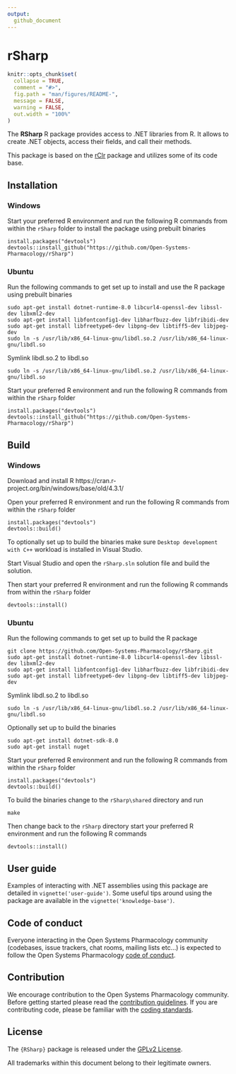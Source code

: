 ```yaml
---
output: 
  github_document
---
```


# rSharp


```r
knitr::opts_chunk$set(
  collapse = TRUE,
  comment = "#>",
  fig.path = "man/figures/README-",
  message = FALSE,
  warning = FALSE,
  out.width = "100%"
)
```


<!-- README.md is generated from README.Rmd. Please edit that file -->


The **RSharp** R package provides access to .NET libraries from R. It allows
to create .NET objects, access their fields, and call their methods.

This package is based on the [rClr](https://github.com/rdotnet/rClr) package and
utilizes some of its code base.

## Installation

### Windows

Start your preferred R environment and run the following R commands from within the ```rSharp``` folder to install the package using prebuilt binaries

```
install.packages("devtools")
devtools::install_github("https://github.com/Open-Systems-Pharmacology/rSharp")
```

### Ubuntu

Run the following commands to get set up to install and use the R package using prebuilt binaries

```
sudo apt-get install dotnet-runtime-8.0 libcurl4-openssl-dev libssl-dev libxml2-dev 
sudo apt-get install libfontconfig1-dev libharfbuzz-dev libfribidi-dev
sudo apt-get install libfreetype6-dev libpng-dev libtiff5-dev libjpeg-dev
sudo ln -s /usr/lib/x86_64-linux-gnu/libdl.so.2 /usr/lib/x86_64-linux-gnu/libdl.so
```
Symlink libdl.so.2 to libdl.so

```
sudo ln -s /usr/lib/x86_64-linux-gnu/libdl.so.2 /usr/lib/x86_64-linux-gnu/libdl.so
```

Start your preferred R environment and run the following R commands from within the ```rSharp``` folder

```
install.packages("devtools")
devtools::install_github("https://github.com/Open-Systems-Pharmacology/rSharp")
```

## Build

### Windows

Download and install R https://cran.r-project.org/bin/windows/base/old/4.3.1/

Open your preferred R environment and run the following R commands from within the ```rSharp``` folder

```
install.packages("devtools")
devtools::build()
```

To optionally set up to build the binaries make sure ```Desktop development with C++``` workload is installed in Visual Studio.

Start Visual Studio and open the ```rSharp.sln``` solution file and build the solution.

Then start your preferred R environment and run the following R commands from within the ```rSharp``` folder

```
devtools::install()
```



### Ubuntu

Run the following commands to get set up to build the R package

``` 
git clone https://github.com/Open-Systems-Pharmacology/rSharp.git
sudo apt-get install dotnet-runtime-8.0 libcurl4-openssl-dev libssl-dev libxml2-dev 
sudo apt-get install libfontconfig1-dev libharfbuzz-dev libfribidi-dev
sudo apt-get install libfreetype6-dev libpng-dev libtiff5-dev libjpeg-dev
```

Symlink libdl.so.2 to libdl.so
```
sudo ln -s /usr/lib/x86_64-linux-gnu/libdl.so.2 /usr/lib/x86_64-linux-gnu/libdl.so
```

Optionally set up to build the binaries
```
sudo apt-get install dotnet-sdk-8.0
sudo apt-get install nuget
```

Start your preferred R environment and run the following R commands from within the ```rSharp``` folder
```
install.packages("devtools")
devtools::build()
```

To build the binaries change to the ```rSharp\shared``` directory and run
```
make
```

Then change back to the ```rSharp``` directory start your preferred R environment and run the following R commands
```
devtools::install()
```

## User guide

Examples of interacting with .NET assemblies using this package are detailed in `vignette('user-guide')`. Some useful tips around using the package are available in
the `vignette('knowledge-base')`.

## Code of conduct

Everyone interacting in the Open Systems Pharmacology community (codebases, issue trackers, chat rooms, mailing lists etc...) is expected to follow the Open Systems Pharmacology [code of conduct](https://github.com/Open-Systems-Pharmacology/Suite/blob/master/CODE_OF_CONDUCT.md).

## Contribution

We encourage contribution to the Open Systems Pharmacology community. Before getting started please read the [contribution guidelines](https://github.com/Open-Systems-Pharmacology/Suite/blob/master/CONTRIBUTING.md). If you are contributing code, please be familiar with the [coding standards](https://github.com/Open-Systems-Pharmacology/Suite/blob/master/CODING_STANDARDS_R.md).

## License

The `{RSharp}` package is released under the [GPLv2 License](LICENSE).

All trademarks within this document belong to their legitimate owners.
